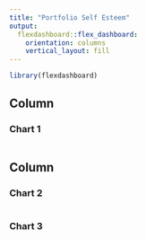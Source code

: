 ```yaml
---
title: "Portfolio Self Esteem"
output: 
  flexdashboard::flex_dashboard:
    orientation: columns
    vertical_layout: fill
---
```


```r
library(flexdashboard)
```

Column {data-width=650}
-----------------------------------------------------------------------

### Chart 1

```r

```

Column {data-width=350}
-----------------------------------------------------------------------

### Chart 2

```r

```

### Chart 3

```r

```


